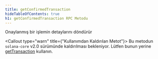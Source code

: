 ```yaml
---
title: getConfirmedTransaction
hideTableOfContents: true
h1: getConfirmedTransaction RPC Metodu
---
```


Onaylanmış bir işlemin detaylarını döndürür

<Callout type="warn" title={"Kullanımdan Kaldırılan Metot"}>
  Bu metodun `solana-core` v2.0 sürümünde kaldırılması bekleniyor. Lütfen bunun
  yerine [getTransaction](/docs/rpc/http/gettransaction) kullanın.
</Callout>
